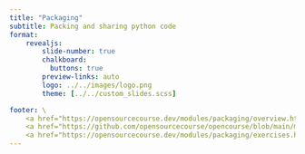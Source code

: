 ```yaml
---
title: "Packaging"
subtitle: Packing and sharing python code
format:
    revealjs:
        slide-number: true
        chalkboard:
          buttons: true
        preview-links: auto
        logo: ../../images/logo.png
        theme: [../../custom_slides.scss]

footer: \
    <a href="https://opensourcecourse.dev/modules/packaging/overview.html">overview</a> /\
    <a href="https://github.com/opensourcecourse/opencourse/blob/main/modules/packaging/slides.qmd">source</a> /\
    <a href="https://opensourcecourse.dev/modules/packaging/exercises.html">exercises</a>
---
```

